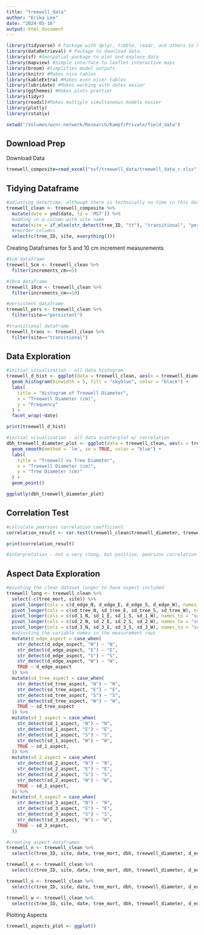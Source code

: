 ```yaml
---
title: "treewell_data"
author: "Erika Lee"
date: "2024-05-16"
output: html_document
---
```


```r
library(tidyverse) # Package with dplyr, tibble, readr, and others to help clean coding
library(dataRetrieval) # Package to download data. 
library(sf) #Geospatial package to plot and explore data
library(mapview) #Simple interface to leaflet interactive maps
library(broom) #Simplifies model outputs
library(knitr) #Makes nice tables
library(kableExtra) #Makes even nicer tables
library(lubridate) #Makes working with dates easier
library(ggthemes) #Makes plots prettier
library(tidyr)
library(readxl)#Makes multiple simultaneous models easier
library(plotly)
library(rstatix)
```

```r
setwd("/Volumes/wcnr-network/Research/Kampf/Private/field_data")
```

## Download Prep

Download Data

```r
treewell_composite=read_excel("nsf/treewell_data/treewell_data_r.xlsx")
```

## Tidying Dataframe

```r
#adjusting date/time, although there is technically no time in this data
treewell_clean <- treewell_composite %>%
  mutate(date = ymd(date, tz = 'MST')) %>%
  #adding in a column with site name
  mutate(site = if_else(str_detect(tree_ID, "tt"), "transitional", "persistent")) %>%
  #reorder columns
  select(c(tree_ID, site, everything()))
```

Creating Dataframes for 5 and 10 cm increment measurements

```r
#5cm dataframe
treewell_5cm <- treewell_clean %>%
  filter(increments_cm==5)

#10cm dataframe
treewell_10cm <- treewell_clean %>%
  filter(increments_cm==10)

#persistent dataframe
treewell_pers <- treewell_clean %>%
  filter(site=="persistent")

#transitional dataframe
treewell_trans <- treewell_clean %>%
  filter(site=="transitional")
```

## Data Exploration

```r
#initial visualization - all data histogram
treewell_d_hist <- ggplot(data = treewell_clean, aes(x = treewell_diameter)) +
  geom_histogram(binwidth = 5, fill = "skyblue", color = "black") +
  labs(
    title = "Histogram of Treewell Diameter",
    x = "Treewell Diameter (cm)",
    y = "Frequency"
  ) +
  facet_wrap(~date)

print(treewell_d_hist)

#initial visualization - all data scatterplot w/ correlation
dbh_treewell_diameter_plot <- ggplot(data = treewell_clean, aes(x = treewell_diameter, y = dbh)) +
  geom_smooth(method = 'lm', se = TRUE, color = "blue") +
  labs(
    title = "Treewell vs Tree Diameter",
    x = "Treewell Diameter (cm)",
    y = "Tree Diameter (cm)"
  ) +
  geom_point()

ggplotly(dbh_treewell_diameter_plot)
```

## Correlation Test

```r
#calculate pearsons correlation coefficient
correlation_result <- cor.test(treewell_clean$treewell_diameter, treewell_clean$dbh)

print(correlation_result)

#interpretation - not a very stong, but positive, pearsons correlation coefficient of 0.415, p-value is statistically significant at the 0.05 value, suggesting there is strong evidence to reject the null hypothesis that the true correlation between treewell diameter and tree diameter is zero. 
```

## Aspect Data Exploration

```r
#pivoting the clean dataset longer to have aspect included
treewell_long <- treewell_clean %>%
  select(-c(tree_mort, site)) %>%
  pivot_longer(cols = c(d_edge_N, d_edge_E, d_edge_S, d_edge_W), names_to = "d_edge_aspect", values_to = "d_edge_data") %>%
  pivot_longer(cols = c(sd_tree_N, sd_tree_E, sd_tree_S, sd_tree_W), names_to = "sd_tree_aspect", values_to = "sd_tree_data") %>%
  pivot_longer(cols = c(sd_1_N, sd_1_E, sd_1_S, sd_1_W), names_to = "sd_1_aspect", values_to = "sd_1_data") %>%
  pivot_longer(cols = c(sd_2_N, sd_2_E, sd_2_S, sd_2_W), names_to = "sd_2_aspect", values_to = "sd_2_data") %>%
  pivot_longer(cols = c(sd_3_N, sd_3_E, sd_3_S, sd_3_W), names_to = "sd_3_aspect", values_to = "sd_3_data") %>%
  #adjusting the variable names in the measurement rows
  mutate(d_edge_aspect = case_when(
    str_detect(d_edge_aspect, "N") ~ "N",
    str_detect(d_edge_aspect, "E") ~ "E",
    str_detect(d_edge_aspect, "S") ~ "S",
    str_detect(d_edge_aspect, "W") ~ "W",
    TRUE ~ d_edge_aspect
  )) %>%
  mutate(sd_tree_aspect = case_when(
    str_detect(sd_tree_aspect, "N") ~ "N",
    str_detect(sd_tree_aspect, "E") ~ "E",
    str_detect(sd_tree_aspect, "S") ~ "S",
    str_detect(sd_tree_aspect, "W") ~ "W",
    TRUE ~ sd_tree_aspect
  )) %>%
  mutate(sd_1_aspect = case_when(
    str_detect(sd_1_aspect, "N") ~ "N",
    str_detect(sd_1_aspect, "E") ~ "E",
    str_detect(sd_1_aspect, "S") ~ "S",
    str_detect(sd_1_aspect, "W") ~ "W",
    TRUE ~ sd_1_aspect,
  )) %>%
  mutate(sd_2_aspect = case_when(
    str_detect(sd_2_aspect, "N") ~ "N",
    str_detect(sd_2_aspect, "E") ~ "E",
    str_detect(sd_2_aspect, "S") ~ "S",
    str_detect(sd_2_aspect, "W") ~ "W",
    TRUE ~ sd_2_aspect,
  )) %>%
  mutate(sd_3_aspect = case_when(
    str_detect(sd_3_aspect, "N") ~ "N",
    str_detect(sd_3_aspect, "E") ~ "E",
    str_detect(sd_3_aspect, "S") ~ "S",
    str_detect(sd_3_aspect, "W") ~ "W",
    TRUE ~ sd_3_aspect,
  ))
```

```r
#creating aspect dataframes
treewell_n <- treewell_clean %>%
  select(c(tree_ID, site, date, tree_mort, dbh, treewell_diameter, d_edge_N, sd_tree_N, sd_1_N, sd_2_N, sd_3_N, increments_cm))

treewell_e <- treewell_clean %>%
  select(c(tree_ID, site, date, tree_mort, dbh, treewell_diameter, d_edge_E, sd_tree_E, sd_1_E, sd_2_E, sd_3_E, increments_cm))

treewell_s <- treewell_clean %>%
  select(c(tree_ID, site, date, tree_mort, dbh, treewell_diameter, d_edge_S, sd_tree_S, sd_1_S, sd_2_S, sd_3_S, increments_cm))

treewell_w <- treewell_clean %>%
  select(c(tree_ID, site, date, tree_mort, dbh, treewell_diameter, d_edge_W, sd_tree_W, sd_1_W, sd_2_W, sd_3_W, increments_cm))
```

Plotting Aspects

```r
treewell_aspects_plot <- ggplot()
```
